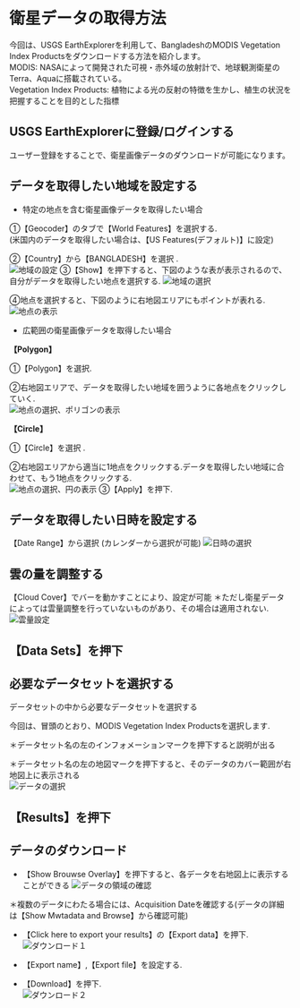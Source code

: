 # 衛星データの取得方法

今回は、USGS EarthExplorerを利用して、BangladeshのMODIS Vegetation Index Productsをダウンロードする方法を紹介します。  
MODIS: NASAによって開発された可視・赤外域の放射計で、地球観測衛星のTerra、Aquaに搭載されている。  
Vegetation Index Products:  植物による光の反射の特徴を生かし、植生の状況を把握することを目的とした指標 

## USGS EarthExplorerに登録/ログインする

ユーザー登録をすることで、衛星画像データのダウンロードが可能になります。  

## データを取得したい地域を設定する  

+ 特定の地点を含む衛星画像データを取得したい場合  

①【Geocoder】のタブで【World Features】を選択する.  
(米国内のデータを取得したい場合は、【US Features(デフォルト)】に設定)

②【Country】から【BANGLADESH】を選択 .  
![地域の設定](images/area1.png)
③【Show】を押下すると、下図のような表が表示されるので、自分がデータを取得したい地点を選択する.
![地域の選択](images/table1.png)  

④地点を選択すると、下図のように右地図エリアにもポイントが表れる.
![地点の表示](images/showarea.png)  

+ 広範囲の衛星画像データを取得したい場合  

**【Polygon】**　　

①【Polygon】を選択.  

②右地図エリアで、データを取得したい地域を囲うように各地点をクリックしていく.  
![地点の選択、ポリゴンの表示](images/polygon.png)

**【Circle】**

①【Circle】を選択 .    

②右地図エリアから適当に1地点をクリックする.データを取得したい地域に合わせて、もう1地点をクリックする.  
![地点の選択、円の表示](images/circle1.png)
③【Apply】を押下.  




## データを取得したい日時を設定する  

【Date Range】から選択
(カレンダーから選択が可能)
![日時の選択](images/date.png)

## 雲の量を調整する  

【Cloud Cover】でバーを動かすことにより、設定が可能
＊ただし衛星データによっては雲量調整を行っていないものがあり、その場合は適用されない.  
![雲量設定](images/cloud.png)

## 【Data Sets】を押下  


##  必要なデータセットを選択する  

データセットの中から必要なデータセットを選択する  

今回は、冒頭のとおり、MODIS Vegetation Index Productsを選択します.  

＊データセット名の左のインフォメーションマークを押下すると説明が出る  

＊データセット名の左の地図マークを押下すると、そのデータのカバー範囲が右地図上に表示される  
![データの選択](images/datasets.png)

## 【Results】を押下

## データのダウンロード  

+ 【Show Brouwse Overlay】を押下すると、各データを右地図上に表示することができる
![データの領域の確認](images/overray.png)

＊複数のデータにわたる場合には、Acquisition Dateを確認する(データの詳細は【Show Mwtadata and Browse】から確認可能)  

+ 【Click here to export your results】の【Export data】を押下.  
![ダウンロード１](images/download.png)

+ 【Export name】,【Export file】を設定する.  

+  【Download】を押下.  
![ダウンロード２](images/last.png)

